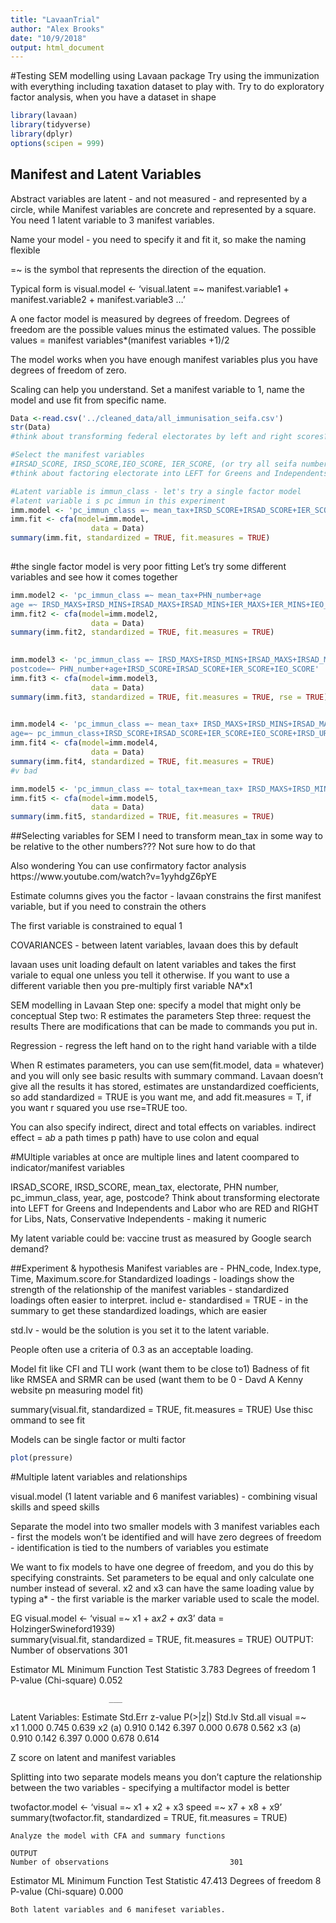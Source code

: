 ```yaml
---
title: "LavaanTrial"
author: "Alex Brooks"
date: "10/9/2018"
output: html_document
---
```

#Testing SEM modelling using Lavaan package
Try using the immunization with everything including taxation dataset to play with.
Try to do exploratory factor analysis, when you have a dataset in shape
```r
library(lavaan)
library(tidyverse)
library(dplyr)
options(scipen = 999)
```

## Manifest and Latent Variables

Abstract variables are latent - and not measured - and represented by a circle, while Manifest variables are concrete and represented by a square. You need 1 latent variable to 3 manifest variables.

Name your model - you need to specify it and fit it, so make the naming flexible

=~ is the symbol that represents the direction of the equation.

Typical form is 
visual.model <- 'visual.latent =~ manifest.variable1 + manifest.variable2 + manifest.variable3 ...'

A one factor model is measured by degrees of freedom.
Degrees of freedom are the possible values minus the estimated values.
The possible values = manifest variables*(manifest variables +1)/2

The model works when you have enough manifest variables plus you have degrees of freedom of zero.

Scaling can help you understand. Set a manifest variable to 1, name the model and use fit from specific name.
```r
Data <-read.csv('../cleaned_data/all_immunisation_seifa.csv')
str(Data)
#think about transforming federal electorates by left and right scores?
```
```r
#Select the manifest variables
#IRSAD_SCORE, IRSD_SCORE,IEO_SCORE, IER_SCORE, (or try all seifa numbers first) mean_tax, electorate, PHN number, pc_immun_class, year, age, postcode?
#think about factoring electorate into LEFT for Greens and Independents and Labor who are RED and RIGHT for Libs, Nats, Conservative Independents

#Latent variable is immun_class - let's try a single factor model
#latent variable i s pc immun in this experiment
imm.model <- 'pc_immun_class =~ mean_tax+IRSD_SCORE+IRSAD_SCORE+IER_SCORE+IEO_SCORE+PHN_number'
imm.fit <- cfa(model=imm.model,
                  data = Data)
summary(imm.fit, standardized = TRUE, fit.measures = TRUE)
  
```
#the single factor model is very poor fitting
Let's try some different variables and see how it comes together
```r
imm.model2 <- 'pc_immun_class =~ mean_tax+PHN_number+age
age =~ IRSD_MAXS+IRSD_MINS+IRSAD_MAXS+IRSAD_MINS+IER_MAXS+IER_MINS+IEO_MAXS+IEO_MINS'
imm.fit2 <- cfa(model=imm.model2,
                  data = Data)
summary(imm.fit2, standardized = TRUE, fit.measures = TRUE)
  
```
```r
imm.model3 <- 'pc_immun_class =~ IRSD_MAXS+IRSD_MINS+IRSAD_MAXS+IRSAD_MINS+IER_MAXS+IER_MINS+IEO_MAXS+IEO_MINS
postcode=~ PHN_number+age+IRSD_SCORE+IRSAD_SCORE+IER_SCORE+IEO_SCORE'
imm.fit3 <- cfa(model=imm.model3,
                  data = Data)
summary(imm.fit3, standardized = TRUE, fit.measures = TRUE, rse = TRUE)
  
```
```r
imm.model4 <- 'pc_immun_class =~ mean_tax+ IRSD_MAXS+IRSD_MINS+IRSAD_MAXS+IRSAD_MINS+IER_MAXS+IER_MINS+IEO_MAXS+IEO_MINS
age=~ pc_immun_class+IRSD_SCORE+IRSAD_SCORE+IER_SCORE+IEO_SCORE+IRSD_URP+IRSAD_URP+IER_URP+IEO_URP'
imm.fit4 <- cfa(model=imm.model4,
                  data = Data)
summary(imm.fit4, standardized = TRUE, fit.measures = TRUE)
#v bad
```
```r
imm.model5 <- 'pc_immun_class =~ total_tax+mean_tax+ IRSD_MAXS+IRSD_MINS+IRSAD_MAXS+IRSAD_MINS+IER_MAXS+IER_MINS+IEO_MAXS+IEO_MINS+ IRSD_SCORE+IRSAD_SCORE+IER_SCORE+IEO_SCORE'
imm.fit5 <- cfa(model=imm.model5,
                  data = Data)
summary(imm.fit5, standardized = TRUE, fit.measures = TRUE)
```
##Selecting variables for SEM 
I need to transform mean_tax in some way to be relative to the other numbers??? Not sure how to do that

Also wondering
You can use confirmatory factor analysis
https://www.youtube.com/watch?v=1yyhdgZ6pYE

Estimate columns gives you the factor - lavaan constrains the first manifest variable, but if you need to constrain the others

The first variable is constrained to equal 1

COVARIANCES - between latent variables, lavaan does this by default

lavaan uses unit loading default on latent variables and takes the first variale to equal one unless you tell it otherwise. If you want to use a different variable then you pre-multiply first variable NA*x1 

SEM modelling in Lavaan
Step one: specify a model that might only be conceptual
Step two: R estimates the parameters
Step three: request the results
There are modifications that can be made to commands you put in. 

Regression - regress the left hand on to the right hand variable with a tilde

When R estimates parameters, you can use sem(fit.model, data = whatever) and you will only see basic results with summary command. Lavaan doesn't give all the results it has stored, estimates are unstandardized coefficients, so add standardized = TRUE is you want me, and add fit.measures = T, if you want r squared you use rse=TRUE too.

You can also specify indirect, direct and total effects on variables.
indirect effect = a*b *a path times p path) have to use colon and equal

#MUltiple variables at once are multiple lines and latent coompared to indicator/manifest variables

IRSAD_SCORE, IRSD_SCORE, mean_tax, electorate, PHN number, pc_immun_class, year, age, postcode?
Think about transforming electorate into LEFT for Greens and Independents and Labor who are RED and RIGHT for Libs, Nats, Conservative Independents - making it numeric

My latent variable could be: vaccine trust as measured by Google search demand?

 
##Experiment & hypothesis
Manifest variables are - PHN_code, Index.type, Time, Maximum.score.for
Standardized loadings - loadings show the strength of the relationship of the manifest variables - standardized loadings often easier to interpret.
includ e- standardised = TRUE - in the summary to get these standardized loadings, which are easier

std.lv - would be the solution is you set it to the latent variable. 

People often use a criteria of 0.3 as an acceptable loading.

Model  fit like CFI and TLI work (want them to be close to1)
Badness of fit like RMSEA and SRMR can be used (want them to be 0 - Davd A Kenny website pn measuring model fit)

summary(visual.fit, standardized = TRUE, fit.measures = TRUE)
Use thisc ommand to see fit

Models can be single factor or multi factor


```r
plot(pressure)
```

#Multiple latent variables and relationships

visual.model (1 latent variable and 6 manifest variables) - combining visual skills and speed skills

Separate the model into two smaller models with 3 manifest variables each - first the models won't be identified and will have zero degrees of freedom - identification is tied to the numbers of variables you estimate

We want to fix models to have one degree of freedom, and you do this by specifying constraints. Set parameters to be equal and only calculate one number instead of several. x2 and x3 can have the same loading value by typing a* - the first variable is the marker variable used to scale the model.

EG
visual.model <- 'visual =~ x1 + a*x2 + a*x3'
data = HolzingerSwineford1939)    
summary(visual.fit, standardized = TRUE, fit.measures = TRUE)
OUTPUT:
  Number of observations                           301

  Estimator                                         ML
  Minimum Function Test Statistic                3.783
  Degrees of freedom                                 1
  P-value (Chi-square)                           0.052

                          ___

Latent Variables:
                   Estimate  Std.Err  z-value  P(>|z|)   Std.lv  Std.all
  visual =~                                                             
    x1                1.000                               0.745    0.639
    x2         (a)    0.910    0.142    6.397    0.000    0.678    0.562
    x3         (a)    0.910    0.142    6.397    0.000    0.678    0.614
    

Z score on latent and manifest variables

Splitting into two separate models means you don't capture the relationship between the two variables - specifying a multifactor model is better

twofactor.model <- 'visual =~ x1 + x2 + x3 
    speed =~ x7 + x8 + x9'
    summary(twofactor.fit, standardized = TRUE, fit.measures = TRUE)
    
    Analyze the model with CFA and summary functions
    
    OUTPUT
    Number of observations                           301

  Estimator                                         ML
  Minimum Function Test Statistic               47.413
  Degrees of freedom                                 8
  P-value (Chi-square)                           0.000
    
    Both latent variables and 6 manifeset variables.
